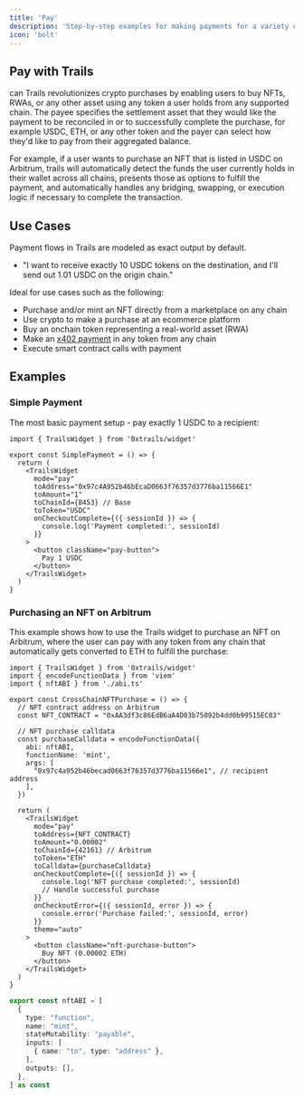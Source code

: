 ```yaml
---
title: 'Pay'
description: 'Step-by-step examples for making payments for a variety of use cases leveraging Trails such as NFT purchases, buying with stablecoins, and more.'
icon: 'bolt'
---
```


## Pay with Trails
can
Trails revolutionizes crypto purchases by enabling users to buy NFTs, RWAs, or any other asset using any token a user holds from any supported chain. The payee specifies the settlement asset that they would like the payment to be reconciled in or to successfully complete the purchase, for example USDC, ETH, or any other token and the payer can select how they'd like to pay from their aggregated balance.

For example, if a user wants to purchase an NFT that is listed in USDC on Arbitrum, trails will automatically detect the funds the user currently holds in their wallet across all chains, presents those as options to fulfill the payment, and automatically handles any bridging, swapping, or execution logic if necessary to complete the transaction.

## Use Cases

Payment flows in Trails are modeled as exact output by default.

- "I want to receive exactly 10 USDC tokens on the destination, and I'll send out 1.01 USDC on the origin chain."

Ideal for use cases such as the following:

- Purchase and/or mint an NFT directly from a marketplace on any chain
- Use crypto to make a purchase at an ecommerce platform
- Buy an onchain token representing a real-world asset (RWA)
- Make an [x402 payment](/examples/x402) in any token from any chain
- Execute smart contract calls with payment

## Examples

### Simple Payment

The most basic payment setup - pay exactly 1 USDC to a recipient:

```tsx
import { TrailsWidget } from '0xtrails/widget'

export const SimplePayment = () => {
  return (
    <TrailsWidget
      mode="pay"
      toAddress="0x97c4A952b46bEcaD0663f76357d3776ba11566E1"
      toAmount="1"
      toChainId={8453} // Base
      toToken="USDC"
      onCheckoutComplete={({ sessionId }) => {
        console.log('Payment completed:', sessionId)
      }}
    >
      <button className="pay-button">
        Pay 1 USDC
      </button>
    </TrailsWidget>
  )
}
```

### Purchasing an NFT on Arbitrum

This example shows how to use the Trails widget to purchase an NFT on Arbitrum, where the user can pay with any token from any chain that automatically gets converted to ETH to fulfill the purchase:

<CodeGroup>

```tsx NFTPurchase.tsx
import { TrailsWidget } from '0xtrails/widget'
import { encodeFunctionData } from 'viem'
import { nftABI } from './abi.ts'

export const CrossChainNFTPurchase = () => {
  // NFT contract address on Arbitrum
  const NFT_CONTRACT = "0xAA3df3c86EdB6aA4D03b75092b4dd0b99515EC83"
  
  // NFT purchase calldata
  const purchaseCalldata = encodeFunctionData({
    abi: nftABI,
    functionName: 'mint',
    args: [
      "0x97c4a952b46becad0663f76357d3776ba11566e1", // recipient address
    ],
  })

  return (
    <TrailsWidget
      mode="pay"
      toAddress={NFT_CONTRACT}
      toAmount="0.00002"
      toChainId={42161} // Arbitrum
      toToken="ETH"
      toCalldata={purchaseCalldata}
      onCheckoutComplete={({ sessionId }) => {
        console.log('NFT purchase completed:', sessionId)
        // Handle successful purchase
      }}
      onCheckoutError={({ sessionId, error }) => {
        console.error('Purchase failed:', sessionId, error)
      }}
      theme="auto"
    >
      <button className="nft-purchase-button">
        Buy NFT (0.00002 ETH)
      </button>
    </TrailsWidget>
  )
}
```

```typescript abi.ts
export const nftABI = [
  {
    type: "function",
    name: "mint",
    stateMutability: "payable",
    inputs: [
      { name: "to", type: "address" },
    ],
    outputs: [],
  },
] as const
```

</CodeGroup>

